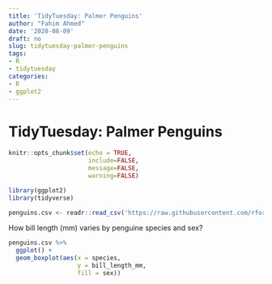 ```yaml
---
title: 'TidyTuesday: Palmer Penguins'
author: "Fahim Ahmed"
date: '2020-08-09'
draft: no
slug: tidytuesday-palmer-penguins
tags:
- R
- tidytuesday
categories:
- R
- ggplot2
---
```


# TidyTuesday: Palmer Penguins

```r
knitr::opts_chunk$set(echo = TRUE,
                      include=FALSE, 
                      message=FALSE, 
                      warning=FALSE)

```

```r
library(ggplot2)
library(tidyverse)
```

```r
penguins.csv <- readr::read_csv('https://raw.githubusercontent.com/rfordatascience/tidytuesday/master/data/2020/2020-07-28/penguins.csv')
```

How bill length (mm) varies by penguine species and sex?

```r
penguins.csv %>% 
  ggplot() +
  geom_boxplot(aes(x = species,
                   y = bill_length_mm,
                   fill = sex))
  
```

